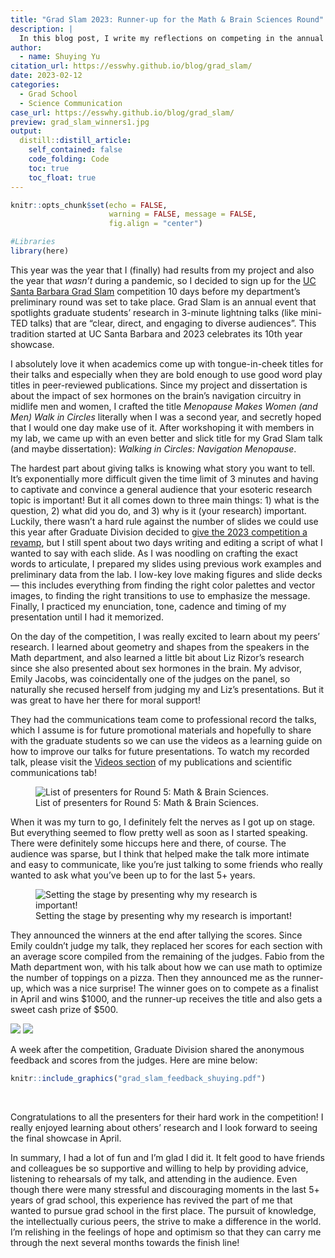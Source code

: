 ```yaml
---
title: "Grad Slam 2023: Runner-up for the Math & Brain Sciences Round"
description: |
  In this blog post, I write my reflections on competing in the annual UC Santa Barbara Grad Slam competition.
author:
  - name: Shuying Yu
citation_url: https://esswhy.github.io/blog/grad_slam/
date: 2023-02-12
categories:
  - Grad School
  - Science Communication
case_url: https://esswhy.github.io/blog/grad_slam/
preview: grad_slam_winners1.jpg
output:
  distill::distill_article:
    self_contained: false
    code_folding: Code
    toc: true
    toc_float: true
---
```


```r
knitr::opts_chunk$set(echo = FALSE,
                      warning = FALSE, message = FALSE,
                      fig.align = "center")

#Libraries
library(here)
```



This year was the year that I (finally) had results from my project and also the year that *wasn't* during a pandemic, so I decided to sign up for the [UC Santa Barbara Grad Slam](https://www.gradpost.ucsb.edu/grad-slam) competition 10 days before my department's preliminary round was set to take place. Grad Slam is an annual event that spotlights graduate students' research in 3-minute lightning talks (like mini-TED talks) that are "clear, direct, and engaging to diverse audiences". This tradition started at UC Santa Barbara and 2023 celebrates its 10th year showcase.

I absolutely love it when academics come up with tongue-in-cheek titles for their talks and especially when they are bold enough to use good word play titles in peer-reviewed publications. Since my project and dissertation is about the impact of sex hormones on the brain's navigation circuitry in midlife men and women, I crafted the title *Menopause Makes Women (and Men) Walk in Circles* literally when I was a second year, and secretly hoped that I would one day make use of it. After workshoping it with members in my lab, we came up with an even better and slick title for my Grad Slam talk (and maybe dissertation): *Walking in Circles: Navigation Menopause*.

The hardest part about giving talks is knowing what story you want to tell. It's exponentially more difficult given the time limit of 3 minutes and having to captivate and convince a general audience that your esoteric research topic is important! But it all comes down to three main things: 1) what is the question, 2) what did you do, and 3) why is it (your research) important. Luckily, there wasn't a hard rule against the number of slides we could use this year after Graduate Division decided to [give the 2023 competition a revamp](https://www.gradpost.ucsb.edu/grad-slam/2023), but I still spent about two days writing and editing a script of what I wanted to say with each slide. As I was noodling on crafting the exact words to articulate, I prepared my slides using previous work examples and preliminary data from the lab. I low-key love making figures and slide decks — this includes everything from finding the right color palettes and vector images, to finding the right transitions to use to emphasize the message. Finally, I practiced my enunciation, tone, cadence and timing of my presentation until I had it memorized.

On the day of the competition, I was really excited to learn about my peers' research. I learned about geometry and shapes from the speakers in the Math department, and also learned a little bit about Liz Rizor's research since she also presented about sex hormones in the brain. My advisor, Emily Jacobs, was coincidentally one of the judges on the panel, so naturally she recused herself from judging my and Liz's presentations. But it was great to have her there for moral support! 

They had the communications team come to professional record the talks, which I assume is for future promotional materials and hopefully to share with the graduate students so we can use the videos as a learning guide on how to improve our talks for future presentations. To watch my recorded talk, please visit the [Videos section](https://esswhy.github.io/scientific_communication.html#videos) of my publications and scientific communications tab!


![List of presenters for Round 5: Math & Brain Sciences.](grad_slam_presenters.jpg)

When it was my turn to go, I definitely felt the nerves as I got up on stage. But everything seemed to flow pretty well as soon as I started speaking. There were definitely some hiccups here and there, of course. The audience was sparse, but I think that helped make the talk more intimate and easy to communicate, like you're just talking to some friends who really wanted to ask what you've been up to for the last 5+ years. 

![Setting the stage by presenting why my research is important!](grad_slam_presenting.jpg)

They announced the winners at the end after tallying the scores. Since Emily couldn't judge my talk, they replaced her scores for each section with an average score compiled from the remaining of the judges. Fabio from the Math department won, with his talk about how we can use math to optimize the number of toppings on a pizza. Then they announced me as the runner-up, which was a nice surprise! The winner goes on to compete as a finalist in April and wins \$1000, and the runner-up receives the title and also gets a sweet cash prize of \$500.

![](grad_slam_winners1.jpg) ![](grad_slam_winners.jpg)


A week after the competition, Graduate Division shared the anonymous feedback and scores from the judges. Here are mine below:

```r
knitr::include_graphics("grad_slam_feedback_shuying.pdf")
```


<br>

Congratulations to all the presenters for their hard work in the competition! I really enjoyed learning about others' research and I look forward to seeing the final showcase in April.

In summary, I had a lot of fun and I'm glad I did it. It felt good to have friends and colleagues be so supportive and willing to help by providing advice, listening to rehearsals of my talk, and attending in the audience. Even though there were many stressful and discouraging moments in the last 5+ years of grad school, this experience has revived the part of me that wanted to pursue grad school in the first place. The pursuit of knowledge, the intellectually curious peers, the strive to make a difference in the world. I'm relishing in the feelings of hope and optimism so that they can carry me through the next several months towards the finish line!


